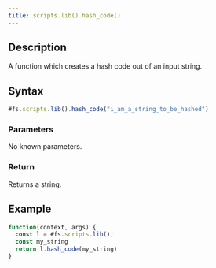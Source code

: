 ```yaml
---
title: scripts.lib().hash_code()
---
```


## Description

A function which creates a hash code out of an input string.

## Syntax

```js
#fs.scripts.lib().hash_code("i_am_a_string_to_be_hashed")
```

### Parameters

No known parameters.

### Return

Returns a string.

## Example

```js
function(context, args) {
  const l = #fs.scripts.lib();
  const my_string
  return l.hash_code(my_string)
}
```
